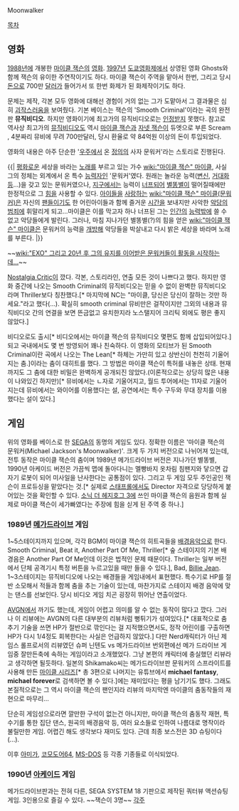 Moonwalker

[[목차]]
== 영화 ==
[[1988년]]에 개봉한 [[마이클 잭슨]]의 [[영화]]. [[1997년]] [[도쿄영화제]]에서 상영된 영화 Ghosts와 함께 잭슨의 유이한 주연작이기도 하다. 마이클 잭슨이 주역을 맡아서 한번, 그리고 당시 [[돈]]으로 700만 [[달러]]가 들어가서 또 한번 화제가 된 화제작이기도 하다.

문제는 제작, 각본 모두 영화에 대해선 경험이 거의 없는 그가 도맡아서 그 결과물은 심히 [[괴작]]스러움을 보여줬다. 기본 베이스는 잭슨의 'Smooth Criminal'이라는 곡의 완전판 '''뮤직비디오'''. 하지만 영화이기에 최고가의 뮤직비디오로는 [[인정]]받지 못했다. 참고로 역사상 최고가의 [[뮤직비디오]]도 역시 [[마이클 잭슨]]과 [[자넷 잭슨]]이 듀엣으로 부른 Scream , 4분짜리 뮤비에 무려 700만달러, 당시 환율로 약 84억원 이상의 돈이 투입되었다.

영화의 내용은 아주 단순한 '[[우주]]에서 온 [[정의]]의 사자 문워커'라는 스토리로 진행된다.

{{|
[[평화]]로운 세상을 바라는 [[노래]]를 부르고 있는 가수 [[wiki:"마이클 잭슨" 마이클]], 사실 그의 정체는 외계에서 온 특수 [[능력자]]인 '문워커'였다. 원래는 놀라운 능력([[변신]], [[거대화]]등...)을 갖고 있는 문워커였으나, [[지구]]에서는 능력이 [[너프]]되어 [[별똥별]]이 떨어질때에만 한정적으로 그 [[힘]]을 사용할 수 있다. [[아이]]들을 [[사랑]]하는 [[wiki:"마이클 잭슨" 마이클(문워커)]]은 자신의 [[팬]]들이기도 한 어린아이들과 함께 즐거운 [[시간]]을 보내지만 사악한 [[악당]]의 [[범죄]]에 휘말리게 되고...마이클은 이를 막고자 하나 너프된 그는 [[인간]]의 [[능력]]밖에 쓸 수 없고 악당들에게 발린다. 그러나, 마침 지나가던 별똥별(?)의 힘을 얻은 [[wiki:"마이클 잭슨" 마이클]]은 문워커의 능력을 [[개방]]해 악당들을 박살내고 다시 밝은 세상을 바라며 노래를 부른다. 
|}}

~~[[wiki:"EXO" 그리고 20년 후 그의 유지를 이어받은 문워커들이 활동을 시작하는데...]]~~

[[Nostalgia Critic]]이 깠다. 각본, 스토리라인, 연출 모든 것이 나쁘다고 했다. 하지만 영화 중간에 나오는 Smooth Criminal의 뮤직비디오는 믿을 수 없이 완벽한 뮤직비디오라며 Thriller보다 칭찬했다.[* 마지막에 NC는 "마이클, 당신은 당신이 잘하는 것만 하세요."라고 했다(...). 확실히 smooth criminal 뮤비만은 걸작이지만 그외의 내용과 뮤직비디오 간의 연결을 보면 뜬금없고 유치한지라 노스탤지어 크리틱 외에도 평은 좋지 않았다.]

비디오로도 출시[* 비디오에서는 마이클 잭슨의 뮤직비디오 몇편도 함께 삽입되어있다.]되고 국내에서도 몇 번 방영되어 꽤나 친숙하다. 이 영화의 모티브가 된 Smooth Criminal이란 곡에서 나오는 The Lean[* 하체는 가만히 있고 상반신이 천천히 기울어지는 춤.]이라는 춤이 대히트를 했다. 그 방법은 마이클 잭슨이 특허를 내놓은 상태. 현재까지도 그 춤에 대한 비밀은 완벽하게 공개되진 않았다.(이론적으로는 상당히 많은 내용이 나와있긴 하지만)[* 뮤비에서는 ㄴ자로 기울어지고, 월드 투어에서는 11자로 기울어지는데 뮤비에서는 와이어를 이용했다는 설, 공연에서는 특수 구두와 무대 장치를 이용했다는 설이 있다.]

== 게임 ==
위의 영화를 베이스로 한 [[SEGA]]의 동명의 게임도 있다. 정확한 이름은 '마이클 잭슨의 문워커(Michael Jackson's Moonwalker)'. 크게 두 가지 버전으로 나뉘어져 있는데, 전투 동작은 마이클 잭슨의 춤이며 1989년 메가드라이브 버전은 지나가던 별똥별, 1990년 아케이드 버전은 가끔씩 맵에 돌아다니는 멜빵바지 옷차림 침팬지와 닿으면 갑자기 로봇이 되어 미사일을 난사한다는 공통점이 있다. 그리고 두 게임 모두 주인공인 잭슨이 프로듀싱을 맡았다는 것.[* 실제로 [[스태프롤]]에서도 Director 자격으로 당당하게 붙어있는 것을 확인할 수 있다. [[소닉 더 헤지호그 3]]에 쓰인 마이클 잭슨의 음원과 함께 실제로 마이클 잭슨이 세가빠였다는 주장에 힘을 싣게 된 주역 중 하나.]
=== 1989년 [[메가드라이브]] 게임 ===
1~5스테이지까지 있으며, 각각 BGM이 마이클 잭슨의 히트곡들을 [[배경음악]]으로 한다. Smooth Criminal, Beat it, Another Part Of Me, Thriller[* 숲 스테이지의 기본 배경음은 Another Part Of Me인데 이것은 법적인 문제 때문이다. Thriller는 일부 버전에서 단체 공격기시 특정 버튼을 누르고있을 때만 들을 수 있다.], Bad, [[Billie Jean]]. 
1~3스테이지는 뮤직비디오에 나오는 배경들을 게임내에서 표현했다. 특수기로 HP를 절반 소모해서 적들과 함께 춤을 추는 기술이 있는데, 마찬가지로 스테이지 배경 음악에 맞는 댄스를 선보인다. 당시 비디오 게임 치곤 굉장히 뛰어난 연출이었다.

[[AVGN]]에서 까기도 했는데, 게임이 어렵고 의미를 알 수 없는 동작이 많다고 깠다. 그러나 이 리뷰에는 AVGN의 다른 대부분의 리뷰처럼 뻥튀기가 섞여있다.[* 대표적으로 춤추기 기술을 쓰면 HP가 절반으로 깎인다는 걸 지적했으면서도, 정작 어린이를 구출하면 HP가 다시 1/4정도 회복한다는 사실은 언급하지 않았다.] 다만 Nerd캐릭터가 아닌 제임스 롤프로서의 리뷰였던 슈퍼 닌텐도 vs 메가드라이브 번외편에선 메가 드라이브 게임중 잘만든축에 속하는 게임이라고 소개했었다. 그냥 본편의 캐릭터에 충실했던 리뷰라고 생각하면 될듯하다.
일본의 Shikamako씨는 메가드라이브판 문워커의 스프라이트를 사용해 만든 [http://www.youtube.com/watch?v=j4cam0Ji300&list=PLA4A61B1F59D76DAE 마이클 시리즈][* 총 3편으로 나머지는 유튜브에서 '''michael fantasy''', '''michael forever'''로 검색하면 볼 수 있다.]에는 재미있다는 평을 남기기도 했다. 그래도 본질적으로는 그 역시 마이클 잭슨의 팬인지라 리뷰의 마지막엔 마이클의 춤동작들의 재현으로 마무리...

단순히 게임성으로라면 깔만한 구석이 없는건 아니지만, 마이클 잭슨의 춤동작 재현, 특수기를 통한 집단 댄스, 원곡의 배경음악 등, 여러 요소들로 인하여 나름대로 명작이라 불릴만한 게임. 어렵긴 해도 생각보다 재미도 있다. 근데 최종 보스전은 3D 슈팅이다(...).

이후 [[아미가]], [[코모도어64]], [[MS-DOS]] 등 각종 기종들로 이식되었다.

=== 1990년 [[아케이드]] 게임 ===
메가드라이브판과는 전혀 다른, SEGA SYSTEM 18 기판으로 제작된 쿼터뷰 액션슈팅 게임. 3인용으로 즐길 수 있다. ~~잭슨이 3명~~ 
[[각주]]
